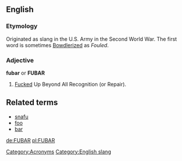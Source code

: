 ==English==

===Etymology===
Originated as slang in the U.S. Army in the Second World War. The first word is sometimes [[bowdlerize|Bowdlerized]] as ''Fouled''.

===Adjective===
'''fubar''' or '''FUBAR'''

# [[Fucked]] Up Beyond All Recognition (or Repair).

==Related terms ==
* [[snafu]]
* [[foo]]
* [[bar]]

[[Category:Acronyms]]
[[Category:English slang]]

[[de:FUBAR]]
[[pl:FUBAR]]